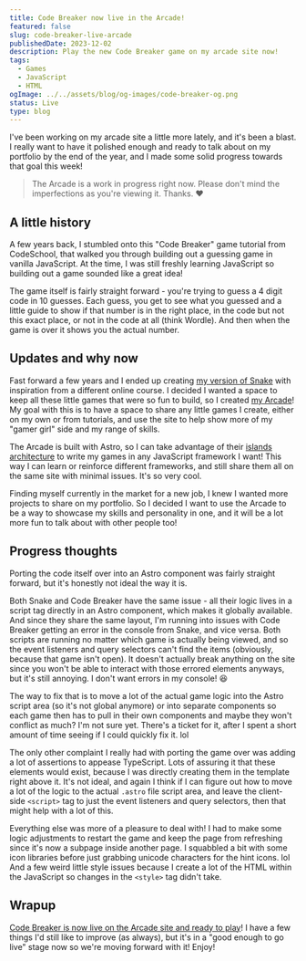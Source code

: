 ---
title: Code Breaker now live in the Arcade!
featured: false
slug: code-breaker-live-arcade
publishedDate: 2023-12-02
description: Play the new Code Breaker game on my arcade site now!
tags:
  - Games
  - JavaScript
  - HTML
ogImage: ../../assets/blog/og-images/code-breaker-og.png
status: Live
type: blog
---

I've been working on my arcade site a little more lately, and it's been a blast. I really want to have it polished enough and ready to talk about on my portfolio by the end of the year, and I made some solid progress towards that goal this week!

> The Arcade is a work in progress right now. Please don't mind the imperfections as you're viewing it. Thanks. ❤

## A little history

A few years back, I stumbled onto this "Code Breaker" game tutorial from CodeSchool, that walked you through building out a guessing game in vanilla JavaScript. At the time, I was still freshly learning JavaScript so building out a game sounded like a great idea!

The game itself is fairly straight forward - you're trying to guess a 4 digit code in 10 guesses. Each guess, you get to see what you guessed and a little guide to show if that number is in the right place, in the code but not this exact place, or not in the code at all (think Wordle). And then when the game is over it shows you the actual number.

## Updates and why now

Fast forward a few years and I ended up creating [my version of Snake](/blog/building-snake-html-canvas-js) with inspiration from a different online course. I decided I wanted a space to keep all these little games that were so fun to build, so I created [my Arcade](https://lindakat-arcade.netlify.app/)! My goal with this is to have a space to share any little games I create, either on my own or from tutorials, and use the site to help show more of my "gamer girl" side and my range of skills.

The Arcade is built with Astro, so I can take advantage of their [islands architecture](https://docs.astro.build/en/concepts/islands/) to write my games in any JavaScript framework I want! This way I can learn or reinforce different frameworks, and still share them all on the same site with minimal issues. It's so very cool.

Finding myself currently in the market for a new job, I knew I wanted more projects to share on my portfolio. So I decided I want to use the Arcade to be a way to showcase my skills and personality in one, and it will be a lot more fun to talk about with other people too!

## Progress thoughts

Porting the code itself over into an Astro component was fairly straight forward, but it's honestly not ideal the way it is.

Both Snake and Code Breaker have the same issue - all their logic lives in a script tag directly in an Astro component, which makes it globally available. And since they share the same layout, I'm running into issues with Code Breaker getting an error in the console from Snake, and vice versa. Both scripts are running no matter which game is actually being viewed, and so the event listeners and query selectors can't find the items (obviously, because that game isn't open). It doesn't actually break anything on the site since you won't be able to interact with those errored elements anyways, but it's still annoying. I don't want errors in my console! 😆

The way to fix that is to move a lot of the actual game logic into the Astro script area (so it's not global anymore) or into separate components so each game then has to pull in their own components and maybe they won't conflict as much? I'm not sure yet. There's a ticket for it, after I spent a short amount of time seeing if I could quickly fix it. lol

The only other complaint I really had with porting the game over was adding a lot of assertions to appease TypeScript. Lots of assuring it that these elements would exist, because I was directly creating them in the template right above it. It's not ideal, and again I think if I can figure out how to move a lot of the logic to the actual `.astro` file script area, and leave the client-side `<script>` tag to just the event listeners and query selectors, then that might help with a lot of this.

Everything else was more of a pleasure to deal with! I had to make some logic adjustments to restart the game and keep the page from refreshing since it's now a subpage inside another page. I squabbled a bit with some icon libraries before just grabbing unicode characters for the hint icons. lol And a few weird little style issues because I create a lot of the HTML within the JavaScript so changes in the `<style>` tag didn't take.

## Wrapup

[Code Breaker is now live on the Arcade site and ready to play](https://lindakat-arcade.netlify.app/code-breaker/)! I have a few things I'd still like to improve (as always), but it's in a "good enough to go live" stage now so we're moving forward with it! Enjoy!
